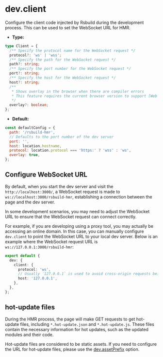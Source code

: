 # dev.client

Configure the client code injected by Rsbuild during the development process. This can be used to set the WebSocket URL for HMR.

- **Type:**

```ts
type Client = {
  /** Specify the protocol name for the WebSocket request */
  protocol?: 'ws' | 'wss';
  /** Specify the path for the WebSocket request */
  path?: string;
  /** Specify the port number for the WebSocket request */
  port?: string;
  /** Specify the host for the WebSocket request */
  host?: string;
  /**
   * Shows overlay in the browser when there are compiler errors
   * This feature requires the current browser version to support [Web Components](https://developer.mozilla.org/en-US/docs/Web/API/Web_components)
   */
  overlay?: boolean;
};
```

- **Default:**

```js
const defaultConfig = {
  path: '/rsbuild-hmr',
  // Defaults to the port number of the dev server
  port: '',
  host: location.hostname,
  protocol: location.protocol === 'https:' ? 'wss' : 'ws',
  overlay: true,
};
```

## Configure WebSocket URL

By default, when you start the dev server and visit the `http://localhost:3000/`, a WebSocket request is made to `ws://localhost:3000/rsbuild-hmr`, establishing a connection between the page and the dev server.

In some development scenarios, you may need to adjust the WebSocket URL to ensure that the WebSocket request can connect correctly.

For example, if you are developing using a proxy tool, you may actually be accessing an online domain. In this case, you can manually configure `dev.client` to point the WebSocket URL to your local dev server. Below is an example where the WebSocket request URL is `ws://127.0.0.1:3000/rsbuild-hmr`:

```ts title="rsbuild.config.ts"
export default {
  dev: {
    client: {
      protocol: 'ws',
      // Usually `127.0.0.1` is used to avoid cross-origin requests being blocked by the browser
      host: '127.0.0.1',
    },
  },
};
```

## hot-update files

During the HMR process, the page will make GET requests to get hot-update files, including `*.hot-update.json` and `*.hot-update.js`. These files contain the necessary information for hot updates, such as the updated modules and their code.

Hot-update files are considered to be static assets. If you need to configure the URL for hot-update files, please use the [dev.assetPrefix](/config/dev/asset-prefix) option.
